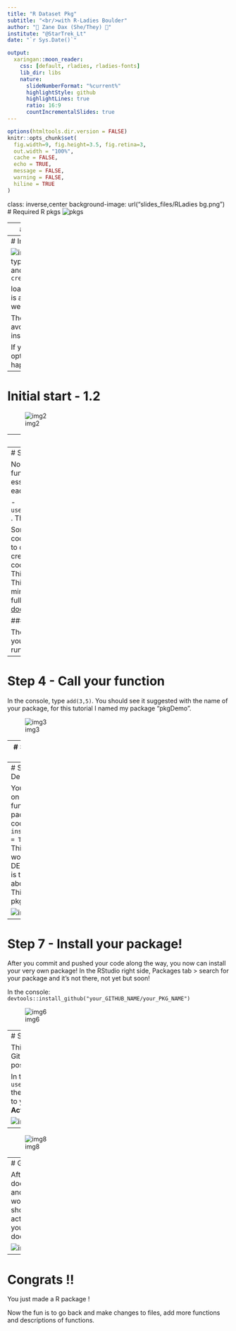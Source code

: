 ```yaml
---
title: "R Dataset Pkg"
subtitle: "<br/>with R-Ladies Boulder"
author: "🌈 Zane Dax (She/They) 🌈"
institute: "@StarTrek_Lt"
date: "`r Sys.Date()`"

output:
  xaringan::moon_reader:
    css: [default, rladies, rladies-fonts]
    lib_dir: libs
    nature:
      slideNumberFormat: "%current%"
      highlightStyle: github
      highlightLines: true
      ratio: 16:9
      countIncrementalSlides: true
---
```


```r
options(htmltools.dir.version = FALSE)
knitr::opts_chunk$set(
  fig.width=9, fig.height=3.5, fig.retina=3,
  out.width = "100%",
  cache = FALSE,
  echo = TRUE,
  message = FALSE, 
  warning = FALSE,
  hiline = TRUE
)
```



class: inverse,center
background-image: url("slides_files/RLadies\ bg.png")
# Required R pkgs 
![pkgs](img/rpkgs.png)


---
# R pkg instructions

## Option 1 - GitHub 1st (recommended)

- copy the HTTPS url link
- RStudio File > New Project > Version Control 
- paste in the url
- in the console: `library(devtools)`
- in the console: `create_package(path=".")`


## Option 2 - GitHub 2nd

- build pkg BEFORE **GitHub**
- top right tab in RStudio **Project (none)** > New Project
- New Directory > R Package > give package a name







---
# Initial start - 1.1

![img1](img/img1.png)
In the console you type in `library(devtools)` and `create_package(path='.')`

loading the `library(here)` is a very good idea as well.

The path is set to `'.'` to avoid building a package inside a folder.

If you select either "no" options, nothing will happen.


---
# Initial start - 1.2
![img2](img/img2.1.png)



---
# Step 2

RStudio opens a new window session, this is where you need to
type in the console:

```
library(devtools)
library(testthat)
library(usethis)
```

After loading the libraries do an initial check
`devtools::check()`

You will likely see a **warning** (in green) about the LICENSE of your package. If you wish to deal with this now instead of later
run: `use_mit_license()` in the console.


If your package will be using the magrittr %>%, you can load it now using `use_pipe()` and then `document()`. The `use_pipe()` creates a .R file inside the R folder and `document()` creates a NAMESPACE object.




---
# Step 3 - Functions!

Now is the time to start building functions for your package.
The essential code you need for each function is: 

- `use_r("NAME_OF_YOUR_FUNCTION")` . This opens up a .R file

Some tutorials add **Roxygen** code later into this .R file, I like to do it at the same time as creating your function. Roxygen code starts with # + back tick. This example is `use_r("add")`. This slide shows only bare minimum for roxygen code, for full details read [roxygen documentation](https://roxygen2.r-lib.org/articles/roxygen2.html)

### inside the .R file
```
#'@title Add two vectors
#'@description
#'This function ...
.
.
.
add <- function(x, y){
  x + y
}
```

Then run `document()` and after you do this for each function, run 
`load_all()`



---
# Step 4 - Call your function

In the console, type `add(3,5)`. You should see it suggested with the name
of your package, for this tutorial I named my package "pkgDemo".

![img3](img/img3.png)



---
# Step 5 - Test it/ Test that

In the console type `use_testthat()` and 
then `use_test('add')` etc. for all of your functions you made.
This creates a unit test for the function. Since we dealt with the LICENSE warning earlier we see all 3 green checkmarks.

The test will create a Test folder and will open a test file. This is where you do all your **unit testing** for you function(s) against all use cases. After you do unit tests, run `check()` in the console.

![img5](img/img5.png)



---
# Step 6 - Vignettes & Description

You can have vignettes on how to use your functions in your package, by running the code `install(build_vignettes = TRUE)` in the
console. This step is when you would want to edit the DESCRIPTION file, which is the basic information about your package. This is from my mathR pkg description file.

![img5.5](img/img5.5.png)



---
# Step 7 - Install your package!

After you commit and pushed your code along the way, 
you now can install your very own package! In the RStudio right side, Packages tab > search for your package
and it's not there, not yet but soon!

In the console: 
`devtools::install_github("your_GITHUB_NAME/your_PKG_NAME")`

![img6](img/img6.png)


---
# Step 8 - GitHub pages

This step is all about automating your GitHub pages webpage and having it posted in the README file. 

In the console: `usethis::use_pkgdown_github_pages()` then commit and push your changes to your GitHub. Then go to the **Actions** section.

![img7](img/img7.png)


---

![img8](img/img8.png)


---
# GitHub pages

After `pkgdown` does the magic and finished it work, you should
see a active link to your package documentation.

![img9](img/img9.png)



---
# Congrats !!

You just made a R package !

Now the fun is to go back and make changes to files, add more
functions and descriptions of functions.






